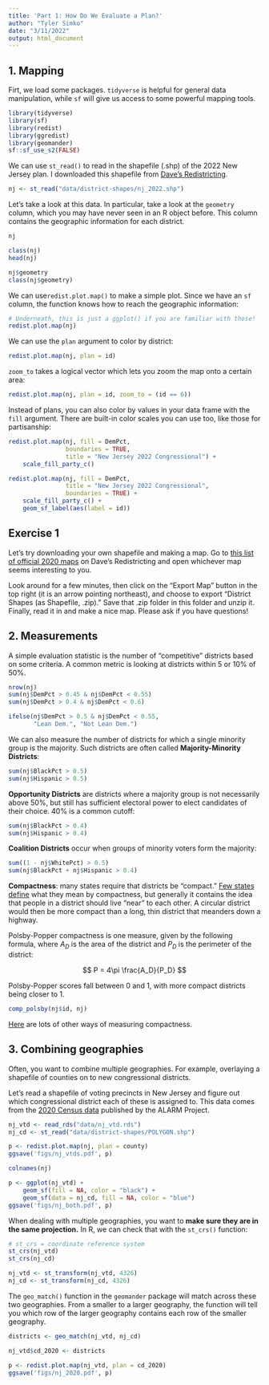 ```yaml
---
title: 'Part 1: How Do We Evaluate a Plan?'
author: "Tyler Simko"
date: "3/11/2022"
output: html_document
---
```


## 1. Mapping

Firt, we load some packages. `tidyverse` is helpful for general data manipulation, while `sf` will give us access to some powerful mapping tools.

```r
library(tidyverse)
library(sf)
library(redist)
library(ggredist)
library(geomander)
sf::sf_use_s2(FALSE) 
```

We can use `st_read()` to read in the shapefile (.shp) of the 2022 New Jersey plan. I downloaded this shapefile from [Dave's Redistricting](https://davesredistricting.org/maps#viewmap::6ff0b024-2e5d-4e9b-ba0e-56f6de17ea80).

```r
nj <- st_read("data/district-shapes/nj_2022.shp")
```

Let's take a look at this data. In particular, take a look at the `geometry` column, which you may have never seen in an R object before. This column contains the geographic information for each district.

```r
nj

class(nj)
head(nj)

nj$geometry
class(nj$geometry)
```

We can use`redist.plot.map()` to make a simple plot. Since we have an `sf` column, the function knows how to reach the geographic information:

```r
# Underneath, this is just a ggplot() if you are familiar with those!
redist.plot.map(nj)
```

We can use the `plan` argument to color by district:

```r
redist.plot.map(nj, plan = id)
```

`zoom_to` takes a logical vector which lets you zoom the map onto a certain area:

```r
redist.plot.map(nj, plan = id, zoom_to = (id == 6))
```

Instead of plans, you can also color by values in your data frame with the `fill` argument. There are built-in color scales you can use too, like those for partisanship:

```r
redist.plot.map(nj, fill = DemPct, 
                boundaries = TRUE,
                title = "New Jersey 2022 Congressional") + 
    scale_fill_party_c()
```

```r
redist.plot.map(nj, fill = DemPct,
                title = "New Jersey 2022 Congressional", 
                boundaries = TRUE) + 
    scale_fill_party_c() + 
    geom_sf_label(aes(label = id))
```

## Exercise 1

Let's try downloading your own shapefile and making a map. Go to [this list of official 2020 maps](https://davesredistricting.org/maps#list::Official-Maps) on Dave's Redistricting and open whichever map seems interesting to you.

Look around for a few minutes, then click on the "Export Map" button in the top right (it is an arrow pointing northeast), and choose to export "District Shapes (as Shapefile, .zip)." Save that .zip folder in this folder and unzip it. Finally, read it in and make a nice map. Please ask if you have questions!

## 2. Measurements

A simple evaluation statistic is the number of "competitive" districts based on some criteria. A common metric is looking at districts within 5 or 10% of 50%.

```r
nrow(nj)
sum(nj$DemPct > 0.45 & nj$DemPct < 0.55)
sum(nj$DemPct > 0.4 & nj$DemPct < 0.6)

ifelse(nj$DemPct > 0.5 & nj$DemPct < 0.55, 
       "Lean Dem.", "Not Lean Dem.")
```

We can also measure the number of districts for which a single minority group is the majority. Such districts are often called **Majority-Minority Districts**:

```r
sum(nj$BlackPct > 0.5)
sum(nj$Hispanic > 0.5)
```

**Opportunity Districts** are districts where a majority group is not necessarily above 50%, but still has sufficient electoral power to elect candidates of their choice. 40% is a common cutoff:

```r
sum(nj$BlackPct > 0.4)
sum(nj$Hispanic > 0.4)
```

**Coalition Districts** occur when groups of minority voters form the majority:

```r
sum((1 - nj$WhitePct) > 0.5)
sum(nj$BlackPct + nj$Hispanic > 0.4)
```

**Compactness**: many states require that districts be "compact." [Few states define](https://redistricting.lls.edu/redistricting-101/where-are-the-lines-drawn/#compactness) what they mean by compactness, but generally it contains the idea that people in a district should live "near" to each other. A circular district would then be more compact than a long, thin district that meanders down a highway.

Polsby-Popper compactness is one measure, given by the following formula, where $A_D$ is the area of the district and $P_D$ is the perimeter of the district:

$$
P = 4\pi \frac{A_D}{P_D}
$$

Polsby-Popper scores fall between 0 and 1, with more compact districts being closer to 1.

```r
comp_polsby(nj$id, nj)
```

[Here](https://fisherzachary.github.io/public/r-output.html) are lots of other ways of measuring compactness.

## 3. Combining geographies

Often, you want to combine multiple geographies. For example, overlaying a shapefile of counties on to new congressional districts.

Let's read a shapefile of voting precincts in New Jersey and figure out which congressional district each of these is assigned to. This data comes from the [2020 Census data](https://github.com/alarm-redist/census-2020) published by the ALARM Project.

```r
nj_vtd <- read_rds("data/nj_vtd.rds")
nj_cd <- st_read("data/district-shapes/POLYGON.shp")

p <- redist.plot.map(nj, plan = county)
ggsave('figs/nj_vtds.pdf', p)

colnames(nj)

p <- ggplot(nj_vtd) + 
    geom_sf(fill = NA, color = "black") + 
    geom_sf(data = nj_cd, fill = NA, color = "blue")
ggsave('figs/nj_both.pdf', p)
```

When dealing with multiple geographies, you want to **make sure they are in the same projection.** In R, we can check that with the `st_crs()` function:

```r
# st_crs = coordinate reference system
st_crs(nj_vtd)
st_crs(nj_cd)

nj_vtd <- st_transform(nj_vtd, 4326)
nj_cd <- st_transform(nj_cd, 4326)
```

The `geo_match()` function in the `geomander` package will match across these two geographies. From a smaller to a larger geography, the function will tell you which row of the larger geography contains each row of the smaller geography.

```r
districts <- geo_match(nj_vtd, nj_cd)

nj_vtd$cd_2020 <- districts

p <- redist.plot.map(nj_vtd, plan = cd_2020)
ggsave('figs/nj_2020.pdf', p)
```
